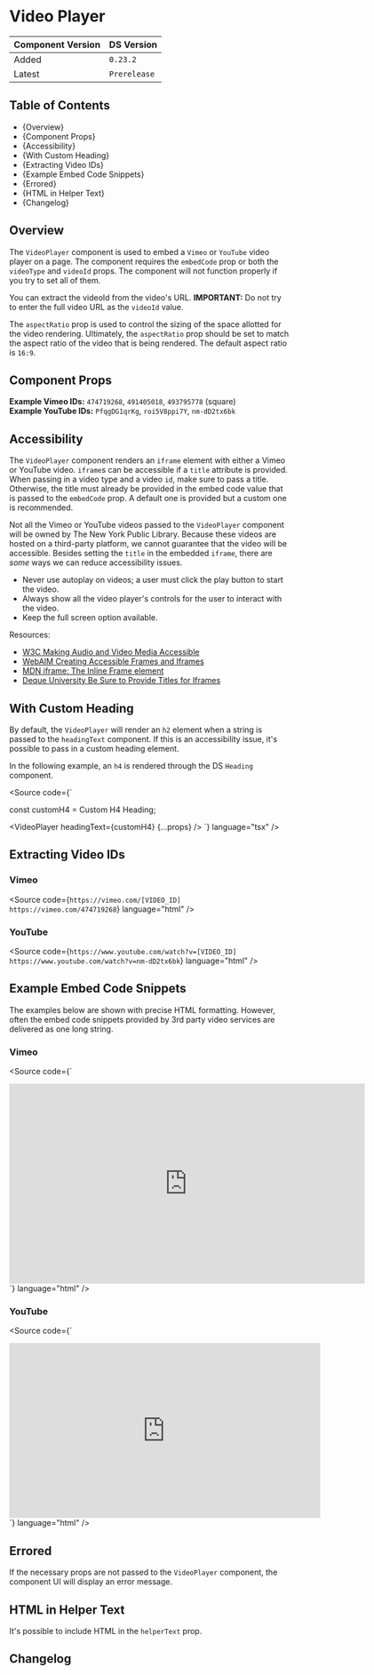 

<Meta of={VideoPlayerStories} />

# Video Player

| Component Version | DS Version   |
| ----------------- | ------------ |
| Added             | `0.23.2`     |
| Latest            | `Prerelease` |

## Table of Contents

- {<Link href="#overview" target="_self">Overview</Link>}
- {<Link href="#component-props" target="_self">Component Props</Link>}
- {<Link href="#accessibility" target="_self">Accessibility</Link>}
- {<Link href="#with-custom-heading" target="_self">With Custom Heading</Link>}
- {<Link href="#extracting-video-ids" target="_self">Extracting Video IDs</Link>}
- {<Link href="#example-embed-code-snippets" target="_self">Example Embed Code Snippets</Link>}
- {<Link href="#errored" target="_self">Errored</Link>}
- {<Link href="#html-in-helper-text" target="_self">HTML in Helper Text</Link>}
- {<Link href="#changelog" target="_self">Changelog</Link>}

## Overview

<Description of={VideoPlayerStories} />

The `VideoPlayer` component is used to embed a `Vimeo` or `YouTube` video player
on a page. The component requires the `embedCode` prop or both the `videoType`
and `videoId` props. The component will not function properly if you try to set
all of them.

You can extract the videoId from the video's URL. **IMPORTANT:** Do not try to
enter the full video URL as the `videoId` value.

The `aspectRatio` prop is used to control the sizing of the space allotted for
the video rendering. Ultimately, the `aspectRatio` prop should be set to match
the aspect ratio of the video that is being rendered. The default aspect ratio
is `16:9`.

## Component Props

<Canvas of={VideoPlayerStories.WithControls} />

<ArgTypes of={VideoPlayerStories.WithControls} />

**Example Vimeo IDs:** `474719268`, `491405018`, `493795778` (square)<br />
**Example YouTube IDs:** `PfqgDG1qrKg`, `roi5V8ppi7Y`, `nm-dD2tx6bk`

## Accessibility

The `VideoPlayer` component renders an `iframe` element with either a Vimeo or
YouTube video. `iframe`s can be accessible if a `title` attribute is provided.
When passing in a video type and a video `id`, make sure to pass a title.
Otherwise, the title must already be provided in the embed code value that is
passed to the `embedCode` prop. A default one is provided but a custom one is
recommended.

Not all the Vimeo or YouTube videos passed to the `VideoPlayer` component will
be owned by The New York Public Library. Because these videos are hosted on a
third-party platform, we cannot guarantee that the video will be accessible.
Besides setting the `title` in the embedded `iframe`, there are _some_ ways we
can reduce accessibility issues.

- Never use autoplay on videos; a user must click the play button to start the
  video.
- Always show all the video player's controls for the user to interact with the
  video.
- Keep the full screen option available.

Resources:

- [W3C Making Audio and Video Media Accessible](https://www.w3.org/WAI/media/av/)
- [WebAIM Creating Accessible Frames and Iframes](https://webaim.org/techniques/frames/)
- [MDN iframe: The Inline Frame element](https://developer.mozilla.org/en-US/docs/Web/HTML/Element/iframe)
- [Deque University Be Sure to Provide Titles for Iframes](https://dequeuniversity.com/tips/provide-iframe-titles)

## With Custom Heading

By default, the `VideoPlayer` will render an `h2` element when a string is
passed to the `headingText` component. If this is an accessibility issue, it's
possible to pass in a custom heading element.

In the following example, an `h4` is rendered through the DS `Heading` component.

<Source
  code={`

const customH4 = <Heading level="h4">Custom H4 Heading</Heading>;

<VideoPlayer headingText={customH4} {...props} />
`} language="tsx" />

<Canvas of={VideoPlayerStories.WithCustomHeading} />

## Extracting Video IDs

### Vimeo

<Source
  code={`
https://vimeo.com/[VIDEO_ID]
https://vimeo.com/474719268
`}
  language="html"
/>

### YouTube

<Source
  code={`
https://www.youtube.com/watch?v=[VIDEO_ID]
https://www.youtube.com/watch?v=nm-dD2tx6bk
`}
  language="html"
/>

## Example Embed Code Snippets

The examples below are shown with precise HTML formatting. However, often the
embed code snippets provided by 3rd party video services are delivered as one
long string.

### Vimeo

<Source
  code={`
<iframe
  src="https://player.vimeo.com/video/421404144?h=5467db7edd"
  width="640"
  height="360"
  frameborder="0"
  allow="autoplay; fullscreen; picture-in-picture"
  allowfullscreen
></iframe>
`}
  language="html"
/>

### YouTube

<Source
  code={`
<iframe
  width="560"
  height="315"
  src="https://www.youtube.com/embed/nm-dD2tx6bk"
  title="YouTube video player"
  frameborder="0"
  allow="accelerometer; autoplay; clipboard-write; encrypted-media; gyroscope; picture-in-picture"
  allowfullscreen
></iframe>
`}
  language="html"
/>

## Errored

If the necessary props are not passed to the `VideoPlayer` component, the
component UI will display an error message.

<Canvas of={VideoPlayerStories.Errored} />

## HTML in Helper Text

It's possible to include HTML in the `helperText` prop.

<Canvas name="HTML in Helper Text" of={VideoPlayerStories.HTMLInHelperText} />

## Changelog

<ComponentChangelogTable changelogData={changelogData} />
